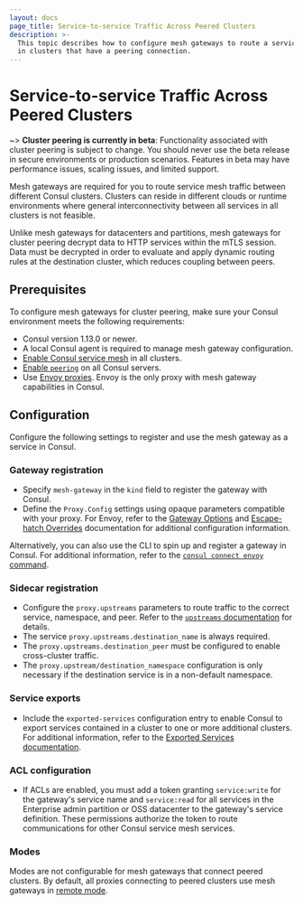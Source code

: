 ```yaml
---
layout: docs
page_title: Service-to-service Traffic Across Peered Clusters
description: >-
  This topic describes how to configure mesh gateways to route a service's data to upstreams
  in clusters that have a peering connection.
---
```


# Service-to-service Traffic Across Peered Clusters

~> **Cluster peering is currently in beta**: Functionality associated with cluster peering is subject to change. You should never use the beta release in secure environments or production scenarios. Features in beta may have performance issues, scaling issues, and limited support.

Mesh gateways are required for you to route service mesh traffic between different Consul clusters. Clusters can reside in different clouds or runtime environments where general interconnectivity between all services in all clusters is not feasible.

Unlike mesh gateways for datacenters and partitions, mesh gateways for cluster peering decrypt data to HTTP services within the mTLS session. Data must be decrypted in order to evaluate and apply dynamic routing rules at the destination cluster, which reduces coupling between peers.

## Prerequisites

To configure mesh gateways for cluster peering, make sure your Consul environment meets the following requirements:

- Consul version 1.13.0 or newer.
- A local Consul agent is required to manage mesh gateway configuration.
- [Enable Consul service mesh](/docs/agent/config/config-files#connect-parameters) in all clusters.
- [Enable `peering`](/docs/agent/config/config-files) on all Consul servers.
- Use [Envoy proxies](/docs/connect/proxies/envoy). Envoy is the only proxy with mesh gateway capabilities in Consul.

## Configuration

Configure the following settings to register and use the mesh gateway as a service in Consul.

### Gateway registration

- Specify `mesh-gateway` in the `kind` field to register the gateway with Consul.
- Define the `Proxy.Config` settings using opaque parameters compatible with your proxy. For Envoy, refer to the [Gateway Options](/docs/connect/proxies/envoy#gateway-options) and [Escape-hatch Overrides](/docs/connect/proxies/envoy#escape-hatch-overrides) documentation for additional configuration information.

Alternatively, you can also use the CLI to spin up and register a gateway in Consul. For additional information, refer to the [`consul connect envoy` command](/commands/connect/envoy#mesh-gateways).

### Sidecar registration

- Configure the `proxy.upstreams` parameters to route traffic to the correct service, namespace, and peer. Refer to the [`upstreams` documentation](/docs/connect/registration/service-registration#upstream-configuration-reference) for details.
- The service `proxy.upstreams.destination_name` is always required.
- The `proxy.upstreams.destination_peer` must be configured to enable cross-cluster traffic.
- The `proxy.upstream/destination_namespace` configuration is only necessary if the destination service is in a non-default namespace.

### Service exports

- Include the `exported-services` configuration entry to enable Consul to export services contained in a cluster to one or more additional clusters. For additional information, refer to the [Exported Services documentation](/docs/connect/config-entries/exported-services).

### ACL configuration

- If ACLs are enabled, you must add a token granting `service:write` for the gateway's service name and `service:read` for all services in the Enterprise admin partition or OSS datacenter to the gateway's service definition. These permissions authorize the token to route communications for other Consul service mesh services.

### Modes

Modes are not configurable for mesh gateways that connect peered clusters. By default, all proxies connecting to peered clusters use mesh gateways in [remote mode](/docs/connect/gateways/mesh-gateway/service-to-service-traffic-datacenters#remote).
